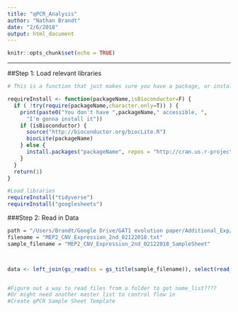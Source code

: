 ```yaml
---
title: "qPCR_Analysis"
author: "Nathan Brandt"
date: "2/6/2018"
output: html_document
---
```


```r
knitr::opts_chunk$set(echo = TRUE)
```

******
##Step 1: Load relevant libraries 

```r
# This is a function that just makes sure you have a package, or installs it for you without prompting

requireInstall <- function(packageName,isBioconductor=F) {
  if ( !try(require(packageName,character.only=T)) ) {
    print(paste0("You don't have ",packageName," accessible, ",
      "I'm gonna install it"))
    if (isBioconductor) {
      source("http://bioconductor.org/biocLite.R")                        
      biocLite(packageName)                                                 
    } else {
      install.packages("packageName", repos = "http://cran.us.r-project.org")
    }
  }
  return(1)
}

#Load libraries
requireInstall("tidyverse")
requireInstall("googlesheets")

```

###Step 2: Read in Data

```r
path = "/Users/Brandt/Google Drive/GAT1 evolution paper/Additional_Exp/qPCR_Data/"
filename = "MEP2_CNV_Expression_2nd_02122018.txt"
sample_filename = "MEP2_CNV_Expression_2nd_02122018_SampleSheet"



data <- left_join(gs_read(ss = gs_title(sample_filename)), select(read_tsv(paste(path, filename, sep = ""), skip = 1, col_names = TRUE), c("Name","Cp")), by = c("Sample_Number" = "Name"))


#Figure out a way to read files from a folder to get name_list????
#Or might need another master list to control flow in
#Create qPCR Sample Sheet Template

```

